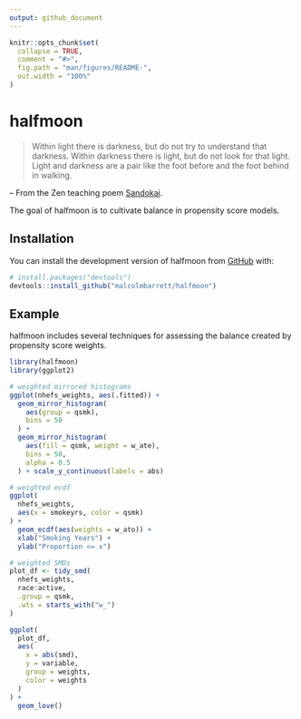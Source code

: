 ```yaml
---
output: github_document
---
```


<!-- README.md is generated from README.Rmd. Please edit that file -->

```r
knitr::opts_chunk$set(
  collapse = TRUE,
  comment = "#>",
  fig.path = "man/figures/README-",
  out.width = "100%"
)
```

# halfmoon

<!-- badges: start -->
<!-- badges: end -->

> Within light there is darkness,
but do not try to understand that darkness.
Within darkness there is light,
but do not look for that light.
Light and darkness are a pair
like the foot before and the foot behind in walking.

-- From the Zen teaching poem [Sandokai](https://en.wikipedia.org/wiki/Sandokai).

The goal of halfmoon is to cultivate balance in propensity score models.

## Installation

You can install the development version of halfmoon from [GitHub](https://github.com/) with:

``` r
# install.packages("devtools")
devtools::install_github("malcolmbarrett/halfmoon")
```

## Example

halfmoon includes several techniques for assessing the balance created by propensity score weights.

```r
library(halfmoon)
library(ggplot2)

# weighted mirrored histograms
ggplot(nhefs_weights, aes(.fitted)) +
  geom_mirror_histogram(
    aes(group = qsmk),
    bins = 50
  ) +
  geom_mirror_histogram(
    aes(fill = qsmk, weight = w_ate),
    bins = 50,
    alpha = 0.5
  ) + scale_y_continuous(labels = abs)

# weighted ecdf
ggplot(
  nhefs_weights,
  aes(x = smokeyrs, color = qsmk)
) +
  geom_ecdf(aes(weights = w_ato)) +
  xlab("Smoking Years") +
  ylab("Proportion <= x")

# weighted SMDs
plot_df <- tidy_smd(
  nhefs_weights,
  race:active,
  .group = qsmk,
  .wts = starts_with("w_")
)

ggplot(
  plot_df,
  aes(
    x = abs(smd),
    y = variable,
    group = weights,
    color = weights
  )
) +
  geom_love()
```
